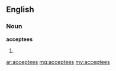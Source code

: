 ==English==
===Noun===
'''acceptees'''
# {{plural of|[[acceptee]]}}

[[ar:acceptees]]
[[mg:acceptees]]
[[my:acceptees]]